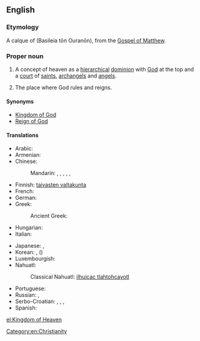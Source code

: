 ==English==

{{wikipedia|Kingdom of God}}

===Etymology===
A calque of {{etyl|grc|en}} {{l|grc|Βασιλεία τῶν Οὐρανῶν}} (Basileia tōn Ouranōn), from the [[w:Gospel of Matthew|Gospel of Matthew]].

===Proper noun===
{{en-proper noun|head=[[kingdom|Kingdom]] of [[heaven|Heaven]]}}

# {{context|Christianity|lang=en}} A concept of heaven as a [[hierarchical]] [[dominion]] with [[God]] at the top and a [[court]] of [[saint]]s, [[archangel]]s and [[angel]]s.
# The place where God rules and reigns.

====Synonyms====
* [[Kingdom of God]]
* [[Reign of God]]

====Translations====
{{trans-top|Christian concept}}
* Arabic: {{t-|ar|ملكوت السماوات|sc=Arab}}
* Armenian: {{t-|hy|երկնքի արքայություն|tr=erknk’i ark’ayut’yun}}
* Chinese:
*: Mandarin: {{t|cmn|神的國|sc=Hani}}, {{t|cmn|神的国|tr=shéndeguó|sc=Hani}}, {{t|cmn|上帝的國|sc=Hani}}, {{t|cmn|上帝的国|tr=shàngdìdeguó|sc=Hani}}, {{t|cmn|天國|sc=Hani}}, {{t|cmn|天国|tr=tiānguó|sc=Hani}}
* Finnish: [[taivasten valtakunta]]
* French: {{t-|fr|Royaume des cieux|m}}
* German: {{t+|de|Himmelreich|n}}
* Greek: {{t-|el|Βασιλεία των Ουρανών|f|tr=Vasileía ton Ouranón|sc=Grek}}
*: Ancient Greek: {{tø|grc|Βασιλεία τῶν Οὐρανῶν|sc=polytonic}}
* Hungarian: {{t+|hu|mennyország}}
* Italian: {{t-|it|Regno dei Cieli|m}}
{{trans-mid}}
* Japanese: {{t-|ja|神の王国|tr=かみのおうこく, kami no ōkoku|sc=Jpan}}, {{t+|ja|天国|tr=てんごく, tengoku|sc=Jpan}}
* Korean: {{t-|ko|하느님의 나라|tr=haneu-nim-ui nara|sc=Kore}}, {{t+|ko|천국|tr=cheonguk|sc=Kore}} ({{t+|ko|天國|sc=Kore}})
* Luxembourgish: {{t-|lb|Himmelräich|n}}
* Nahuatl:
*: Classical Nahuatl: [[ilhuicac tlahtohcayotl]]
* Portuguese: {{t-|pt|Reino dos Céus|m}}
* Russian: {{t-|ru|Царство небесное|n|tr=Cárstvo nebésnoje}}, {{t-|ru|Царствие Божие|n|tr=Cárstvije Bóžije|sc=Cyrl}}
* Serbo-Croatian: {{t-|sh|Kraljevstvo Božje|n}}, {{t-|sh|Краљевство Божје|n}}, {{t-|sh|Carstvo nebesko|n}}, {{t-|sh|Царство небеско|n}}
* Spanish: {{t-|es|Reino de los Cielos|m}}
{{trans-bottom}}

[[Category:en:Christianity]]

[[el:Kingdom of Heaven]]